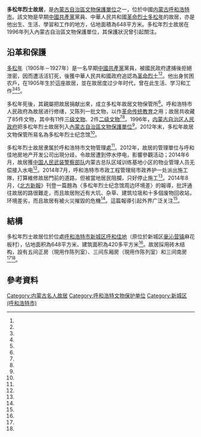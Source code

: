 {{文物保护单位
|级别 = 省级
|名称 = 多松年烈士故居
|省名 = 内蒙古自治区
|所在 = [[内蒙古|内蒙古]][[呼和浩特市|呼和浩特市]]
|分类 = 革命遺址及愛國主義教育紀念地
|编号 = 3-2
|登录 = 1996年5月28日（[[第三批內蒙古自治區文物保護單位|第三批]]）
}}
'''多松年烈士故居'''，是[[內蒙古自治區文物保護單位|內蒙古自治區文物保護單位]]之一，位於中國[[内蒙古|内蒙古]][[呼和浩特市|呼和浩特市]]。該文物是早期[[中國共產黨|中國共產黨]]黨員、中華人民共和國[[烈士_(中華人民共和國)|革命烈士]][[多松年|多松年]]的故居，亦是他出生、生活、學習和工作的地方，佔地面積為648平方米。多松年烈士故居在1996年列入內蒙古自治區文物保護單位，其保護狀況曾引起關注。

== 沿革和保護 ==
[[多松年|多松年]]（1905年－1927年）是一名早期[[中國共產黨|中國共產黨]]黨員，被國民政府逮捕後拒絕泄密，因而遭活活钉死，後獲中華人民共和國政府追認為[[烈士_(中華人民共和國)|革命烈士]]<ref name="内蒙古自治区政府办公厅"/><ref name="高铁军"/>。他出身贫困农戶，在1905年生於這座故居，並在故居度过少年时代，曾在此生活、学习和工作<ref name="内蒙古自治区政府办公厅"/><ref name="高铁军"/><ref name="多松年烈士纪念馆周边环境差"/>。

多松年死後，其親屬把故居捐献出來，成立多松年故居文物保管所<ref name="多松年烈士纪念馆周边环境差"/>。呼和浩特市人民政府為故居进行修缮，又陈列一批文物，以作[[革命传统教育|革命传统教育]]之用；故居共收藏了85件文物，其中有11件[[文物藏品定级标准#三级文物|三级文物]]、2件[[文物藏品定级标准#二级文物|二级文物]]<ref name="内蒙古自治区政府办公厅"/><ref name="高铁军"/>。1996年，[[内蒙古自治区人民政府|内蒙古自治区人民政府]]把多松年烈士故居列入[[內蒙古自治區文物保護單位|內蒙古自治區文物保護單位]]<ref name="内蒙古自治区政府办公厅"/>。2012年末，多松年故居文物保管所易名為多松年烈士纪念馆<ref name="多松年烈士纪念馆周边环境差"/>。

多松年烈士故居隶属於呼和浩特市文物管理處<ref name="多松年烈士故居有水电了"/>。2012年，故居的管理單位与呼和佳地房地产开发公司出現分歧，令故居遭到停水停电，影響參觀活动；2014年6月，故居獲[[中国人民武装警察部队|中国人民武装警察部队]]内蒙古总队区域训练基地小区的物业管理人员无偿接入水电<ref name="多松年烈士故居有水电了"/>。2014年7月，呼和浩特市市政工程管理局市政养护一处派出施工隊，打算維修故居門前的道路，但被當地居民阻攔，只好停止施工<ref name="多松年烈士纪念馆门前道路修还是不修？"/>。2014年8月，《[[北方新報|北方新報]]》刊登一篇題為〈多松年烈士纪念馆周边环境差〉的報導，批評通往故居的路很難走，而且故居附近有大坑、杂草、建筑垃圾和十多個废物回收站，环境差劣，而且故居有被火災摧毀的危機<ref name="多松年烈士纪念馆周边环境差"/>。這篇報導引起外界广泛关注<ref name="多松年烈士纪念馆门前道路修还是不修？"/>。

== 結構 ==
多松年烈士故居位於位處[[呼和浩特市|呼和浩特市]][[新城區_(呼和浩特市)|新城区]][[呼和佳地|呼和佳地]]（原位於新城区[[毫沁营镇|毫沁营镇]]麻花板村），佔地面积為648平方米、建筑面积為420多平方米<ref name="内蒙古自治区政府办公厅"/>。故居採用砖木结构，設有五间正房（現用作陈列室）、三间东厢房（現用作陈列室）和三间南房<ref name="内蒙古自治区政府办公厅"/><ref name="多松年烈士纪念馆周边环境差"/>。

== 參考資料 ==
{{reflist|2|refs=
<ref name="多松年烈士纪念馆周边环境差">{{cite news |author1=牟野 |title=多松年烈士纪念馆周边环境差 |url=http://szb.northnews.cn/bfxb/page/1/2014-08-26/06/64251409012606328.pdf |accessdate=2016-12-20 |agency=北方新報 |date=2014-08-26 |archiveurl=https://web.archive.org/web/20160310105842/http://szb.northnews.cn/bfxb/page/1/2014-08-26/06/64251409012606328.pdf |archivedate=2016-03-10 |deadurl=yes }}</ref>
<ref name="多松年烈士纪念馆门前道路修还是不修？">{{cite news |author1=郭伟伟 (编) |author2=牟野 |title=多松年烈士纪念馆门前道路修还是不修？ |url=http://szb.northnews.cn/bfxb/page/1/2014-09-04/08/25061409791698515.pdf |accessdate=2016-12-21 |agency=北方新報 |date=2014-09-04 |archiveurl=https://web.archive.org/web/20161221095529/http://szb.northnews.cn/bfxb/page/1/2014-09-04/08/25061409791698515.pdf |archivedate=2016-12-21 |deadurl=yes }}</ref>
<ref name="多松年烈士故居有水电了">{{cite news |author1=孟凌霄 (编) |title=多松年烈士故居有水电了 |url=http://szb.northnews.cn/bfxb/page/1/2014-11-07/05/64391415317492640.pdf |accessdate=2016-12-21 |agency=北方新報 |date=2014-11-07 |archiveurl=https://web.archive.org/web/20161221095616/http://szb.northnews.cn/bfxb/page/1/2014-11-07/05/64391415317492640.pdf |archivedate=2016-12-21 |deadurl=yes }}</ref>
<ref name="高铁军">{{cite web |author1=高铁军 |title=寻找红色记忆 |url=http://www.hhxc.gov.cn/zjxc/gsxc/lsyg |website=呼和浩特新城 |accessdate=2016-12-21 |archiveurl=https://web.archive.org/web/20150729005435/http://www.hhxc.gov.cn/zjxc/gsxc/lsyg |archivedate=2015-07-29 |deadurl=yes }}</ref>
<ref name="内蒙古自治区政府办公厅">{{cite web |title=呼和浩特市多松年烈士故居纪念馆 |url=http://www.nmg.gov.cn/fuwu/bmfw/whcg/bwg/hhhts_1851/201506/t20150629_467358.html |website=内蒙古自治区政府办公厅 |accessdate=2016-12-21 |archiveurl=https://archive.is/20161220053403/http://www.nmg.gov.cn/fuwu/bmfw/whcg/bwg/hhhts_1851/201506/t20150629_467358.html |archivedate=2016-12-20 |deadurl=yes |date=2013-11-26 }}</ref>
}}

[[Category:内蒙古名人故居|Category:内蒙古名人故居]]
[[Category:呼和浩特文物保护单位|Category:呼和浩特文物保护单位]]
[[Category:新城区_(呼和浩特市)|Category:新城区 (呼和浩特市)]]